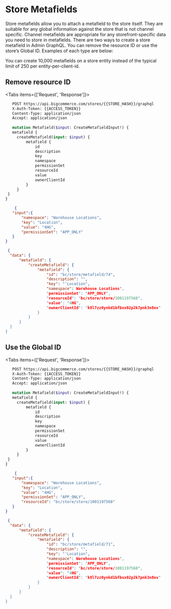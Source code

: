 # Store Metafields

Store metafields allow you to attach a metafield to the store itself. They are suitable for any global information against the store that is not channel specific. Channel metafields are appropriate for any storefront-specific data you need to store in metafields. There are two ways to create a store metafield in Admin GraphQL. You can remove the resource ID or use the store’s Global ID. Examples of each type are below:

<Callout type="info">
You can create 10,000 metafields on a store entity instead of the typical limit of 250 per entity-per-client-id.
</Callout>

## Remove resource ID

<Tabs items={['Request', 'Response']}>
  <Tab>
  ```graphql filename="Example mutation: Create a store metafield" showLineNumbers copy
     POST https://api.bigcommerce.com/stores/{{STORE_HASH}}/graphql
     X-Auth-Token: {{ACCESS_TOKEN}}
     Content-Type: application/json
     Accept: application/json
     
     mutation Metafield($input: CreateMetafieldInput!) {
     metafield {
       createMetafield(input: $input) {
           metafield {
               id
               description
               key
               namespace
               permissionSet
               resourceId
               value
               ownerClientId
           }
       }
   }
}
```
```json filename="GraphQL variables" showLineNumbers copy
    {
   "input":{
       "namespace": "Warehouse Locations",
       "key": "Location",
       "value": "4HG",
       "permissionSet": "APP_ONLY"
   }
}
 ```
  </Tab>
  <Tab>

  ```json filename="Example mutation: Create a store metafield" showLineNumbers copy
   {
    "data": {
        "metafield": {
            "createMetafield": {
                "metafield": {
                    "id": "bc/store/metafield/74",
                    "description": "",
                    "key": "'Location",
                    "namespace": Warehouse Locations",
                    "permissionSet": "APP_ONLY",
                    "resourceId": "bc/store/store/1001197568",
                    "value": "4HG",
                    "ownerClientId": "k8l7zz0ynkd1bfbxx02p2k7pnk3n8ov"
                }
            }
        }
    }
}
```    
  </Tab>
</Tabs>

## Use the Global ID

<Tabs items={['Request', 'Response']}>
  <Tab>
  ```graphql filename="Example mutation: Create a store metafield" showLineNumbers copy
     POST https://api.bigcommerce.com/stores/{{STORE_HASH}}/graphql
     X-Auth-Token: {{ACCESS_TOKEN}}
     Content-Type: application/json
     Accept: application/json
     
     mutation Metafield($input: CreateMetafieldInput!) {
     metafield {
       createMetafield(input: $input) {
           metafield {
               id
               description
               key
               namespace
               permissionSet
               resourceId
               value
               ownerClientId
           }
       }
   }
}
```
```json filename="GraphQL variables" showLineNumbers copy
    {
   "input":{
       "namespace": "Warehouse Locations",
       "key": "Location",
       "value": "4HG",
       "permissionSet": "APP_ONLY",
       "resourceId": "bc/store/store/1001197568"
   }
}
 ```
  </Tab>
  <Tab>

  ```json filename="Example mutation: Create a store metafield" showLineNumbers copy
   {
    "data": {
        "metafield": {
            "createMetafield": {
                "metafield": {
                    "id": "bc/store/metafield/71",
                    "description": "",
                    "key": "'Location",
                    "namespace": Warehouse Locations",
                    "permissionSet": "APP_ONLY",
                    "resourceId": "bc/store/store/1001197568",
                    "value": "4HG",
                    "ownerClientId": "k8l7zz0ynkd1bfbxx02p2k7pnk3n8ov"
                }
            }
        }
    }
}
```    
  </Tab>
</Tabs>